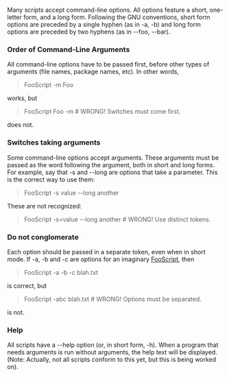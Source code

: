 Many scripts accept command-line options. All options feature a short, one-letter form, and a long form. Following the GNU conventions, short form options are preceded by a single hyphen (as in -a, -b) and long form options are preceded by two hyphens (as in --foo, --bar).

===Order of Command-Line Arguments===
All command-line options have to be passed first, before other types of arguments (file names, package names, etc). In other words,

<blockquote>
FooScript -m Foo <br/>
</blockquote>

works, but

<blockquote>
FooScript Foo -m      # WRONG! Switches must come first. <br/>
</blockquote>

does not.

===Switches taking arguments===
Some command-line options accept arguments. These arguments must be passed as the word following the argument, both in short and long forms. For example, say that -s and --long are options that take a parameter. This is the correct way to use them:

<blockquote>
FooScript -s value --long another <br/>
</blockquote>

These are not recognized:

<blockquote>
FooScript -s=value --long another      # WRONG! Use distinct tokens. <br/>
</blockquote>

===Do not conglomerate===
Each option should be passed in a separate token, even when in short mode. If -a, -b and -c are options for an imaginary [[FooScript]], then

<blockquote>
FooScript -a -b -c blah.txt <br/>
</blockquote>

is correct, but

<blockquote>
FooScript -abc blah.txt      # WRONG! Options must be separated. <br/>
</blockquote>

is not.

===Help===
All scripts have a --help option (or, in short form, -h). When a program that needs arguments is run without arguments, the help text will be displayed. (Note: Actually, not all scripts conform to this yet, but this is being worked on).

{{Handbook}}
